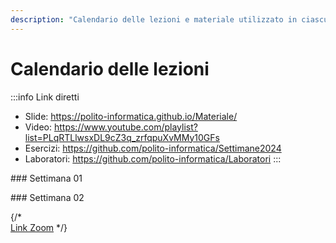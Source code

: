 ```yaml
---
description: "Calendario delle lezioni e materiale utilizzato in ciascuna lezione"
---
```



# Calendario delle lezioni

:::info Link diretti
- Slide: https://polito-informatica.github.io/Materiale/
- Video: https://www.youtube.com/playlist?list=PLqRTLlwsxDL9cZ3q_zrfqpuXvMMy10GFs
- Esercizi: https://github.com/polito-informatica/Settimane2024
- Laboratori: https://github.com/polito-informatica/Laboratori
:::


<LectureTable defaultTeacher="Fulvio Corno" defaultType="Lezione">

<LectureDivider>
### Settimana 01
</LectureDivider>

<LectureRow
    date="23/09/2024" time="14:40-16:00"
    topic="L01a Introduzione al corso"
    pdf="https://polito-informatica.github.io/Materiale/Unita'%200%20-%20Introduzione%20al%20corso%20(Corno).pdf"
    video="https://youtu.be/c9VNWAvCE4g"
/>

<LectureRow
    date="23/09/2024" 
    topic="L01b L'ecosistema Python"
    type='Video'
    video='https://youtu.be/dNYvofNN98c'
/>

<LectureRow
    date="23/09/2024" 
    topic="L01c Informazioni pratiche"
    type='Video'
    video='https://youtu.be/_6EO8UIJ4_Y'
/>

<LectureRow
    date="25/09/2024"  time='11:30-13:00'
    topic="L02 Programmazione, Algoritmi, Pseudo-Codice"
    type='Lezione'
    pdf='https://polito-informatica.github.io/Materiale/P1-La_Programmazione.pdf'
    teacher='Roberta Bardini'
/>

<LectureRow
    date="25/09/2024" time='13:00-14:30'
    topic="L03 Diagrammi di flusso. Introduzione a Python."
    type='Lezione'
    teacher='Roberta Bardini'
/>

<LectureRow 
    date='' time=''
    topic='Esercizi della settimana'
    teacher='' type=''
    github='https://github.com/polito-informatica/Settimane2024/tree/main/Settimana01'
/>

<LectureDivider>
### Settimana 02
</LectureDivider>

<LectureRow
    date="30/09/2024" time="14:30-16:00"
    topic="L04 Variabili e valori. Numeri e espressioni"
    teacher='Fulvio Corno'
    pdf='https://polito-informatica.github.io/Materiale/P2-Numeri_e_stringhe.pdf'
    video='https://youtu.be/-senhwRU0no'
/>

<LectureRow
    date="02/10/2024"  time='11:30-13:00'
    topic="L05 Esercizio su espressioni. Introduzione alle Stringhe"
    type='Lezione'
    teacher='Fulvio Corno'
    video='https://youtu.be/nNt4c2VsaEc'
/>

<LectureRow
    date="02/10/2024" time='13:00-14:30'
    topic="L06 Operazioni sulle stringhe."
    type='Lezione'
    teacher='Roberta Bardini'
/>

<LectureRow
    date="02/10/2024" time='13:00-14:30'
    topic="Lab 1 - Squadra 3 - Flow Chart e primi programmi"
    pdf='https://github.com/polito-informatica/Laboratori/blob/main/Lab01/Lab01_testo.pdf?raw=true'
    type='Laboratorio'
    teacher='Roberta Bardini'
/>

<LectureRow
    date="03/10/2024" time='11:30-13:00'
    topic="Lab 1 - Squadra 1 - Flow Chart e primi programmi"
    pdf='https://github.com/polito-informatica/Laboratori/blob/main/Lab01/Lab01_testo.pdf?raw=true'
    type='Laboratorio'
    teacher='Roberta Bardini'
/>

<LectureRow
    date="03/10/2024" time='13:00-14:30'
    topic="Lab 1 - Squadra 2 - Flow Chart e primi programmi"
    pdf='https://github.com/polito-informatica/Laboratori/blob/main/Lab01/Lab01_testo.pdf?raw=true'
    type='Laboratorio'
    teacher='Roberta Bardini'
/>

<LectureRow 
    date='' time=''
    topic='Esercizi della settimana'
    teacher='' type=''
    github='https://github.com/polito-informatica/Settimane2024/tree/main/Settimana02'
/>


</LectureTable>

{/* <br/><a href='https://polito-it.zoom.us/j/86175075461?pwd=dXd6RFVVSEVCYWRSUjkzckRGUmFTZz09'>Link Zoom</a> */}